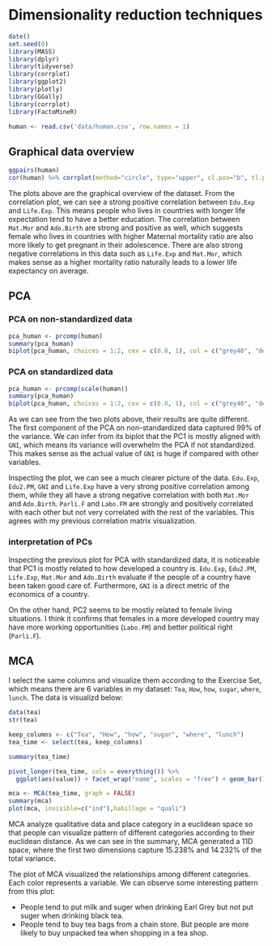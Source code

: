 # Dimensionality reduction techniques

```r
date()
set.seed(0)
library(MASS)
library(dplyr)
library(tidyverse)
library(corrplot)
library(ggplot2)
library(plotly)
library(GGally)
library(corrplot)
library(FactoMineR)

human <- read.csv('data/human.csv', row.names = 1)

```


## Graphical data overview
<!--Show a graphical overview of the data and show summaries of the variables in the data. Describe and interpret the outputs, commenting on the distributions of the variables and the relationships between them. (0-3 points)-->
```r
ggpairs(human)
cor(human) %>% corrplot(method="circle", type="upper", cl.pos="b", tl.pos="d", tl.cex=0.6)
```

The plots above are the graphical overview of the dataset. From the correlation plot, we can see a strong positive correlation between `Edu.Exp` and `Life.Exp`. This means people who lives in countries with longer life expectation tend to have a better education. The correlation between `Mat.Mor` and `Ado.Birth` are strong and positive as well, which suggests female who lives in countries with higher Maternal mortality ratio are also more likely to get pregnant in their adolescence. There are also strong negative correlations in this data such as `Life.Exp` and `Mat.Mor`, which makes sense as a higher mortality ratio naturally leads to a lower life expectancy on average.

## PCA
### PCA on non-standardized data
<!--Perform principal component analysis (PCA) on the raw (non-standardized) human data. Show the variability captured by the principal components. Draw a biplot displaying the observations by the first two principal components (PC1 coordinate in x-axis, PC2 coordinate in y-axis), along with arrows representing the original variables. (0-2 points)-->

```r
pca_human <- prcomp(human)
summary(pca_human)
biplot(pca_human, choices = 1:2, cex = c(0.8, 1), col = c("grey40", "deeppink2"))
```

### PCA on standardized data
<!-- Standardize the variables in the human data and repeat the above analysis. Interpret the results of both analysis (with and without standardizing). Are the results different? Why or why not? Include captions (brief descriptions) in your plots where you describe the results by using not just your variable names, but the actual phenomena they relate to. (0-4 points)  -->

```r
pca_human <- prcomp(scale(human))
summary(pca_human)
biplot(pca_human, choices = 1:2, cex = c(0.8, 1), col = c("grey40", "deeppink2"))
```

As we can see from the two plots above, their results are quite different. The first component of the PCA on non-standardized data captured 99% of the variance. We can infer from its biplot that the PC1 is mostly aligned with `GNI`, which means its variance will overwhelm the PCA if not standardized. This makes sense as the actual value of `GNI` is huge if compared with other variables.

Inspecting the plot, we can see a much clearer picture of the data. `Edu.Exp`, `Edu2.PM`, `GNI` and `Life.Exp` have a very strong positive correlation among them, while they all have a strong negative correlation with both `Mat.Mor` and `Ado.Birth`. `Parli.F` and `Labo.FM` are strongly and positively correlated with each other but not very correlated with the rest of the variables.  This agrees with my previous correlation matrix visualization. 

### interpretation of PCs

<!-- Give your personal interpretations of the first two principal component dimensions based on the biplot drawn after PCA on the standardized human data. (0-2 points)  -->

Inspecting the previous plot for PCA with standardized data, it is noticeable that PC1 is mostly related to how developed a country is. `Edu.Exp`, `Edu2.PM`,  `Life.Exp`, `Mat.Mor` and `Ado.Birth` evaluate if the people of a country have been taken good care of. Furthermore, `GNI` is a direct metric of the economics of a country.

On the other hand, PC2 seems to be mostly related to female living situations. I think it confirms that females in a more developed country may have more working opportunities (`Labo.FM`) and better political right (`Parli.F`).


## MCA
<!-- Load the tea dataset from the package FactoMineR. Explore the data briefly: look at the structure and the dimensions of the data and visualize it. Then do Multiple Correspondence Analysis on the tea data (or on just certain columns of the data, it’s up to you!). Interpret the results of the MCA and draw at least the variable biplot of the analysis. You can also explore other plotting options for MCA. Comment on the output of the plots. (0-4 points)  -->

I select the same columns and visualize them according to the Exercise Set, which means there are 6 variables in my dataset: `Tea`, `How`, `how`, `sugar`, `where`, `lunch`. The data is visualizd below:

```r
data(tea)
str(tea)

keep_columns <- c("Tea", "How", "how", "sugar", "where", "lunch")
tea_time <- select(tea, keep_columns)

summary(tea_time)

pivot_longer(tea_time, cols = everything()) %>% 
  ggplot(aes(value)) + facet_wrap("name", scales = "free") + geom_bar() + theme(axis.text.x = element_text(angle = 45, hjust = 1, size = 8))
```


```r
mca <- MCA(tea_time, graph = FALSE)
summary(mca)
plot(mca, invisible=c("ind"),habillage = "quali")
```

MCA analyze qualitative data and place category in a euclidean space so that people can visualize pattern of different categories according to their euclidean distance. As we can see in the summary, MCA generated a 11D space, where the first two dimensions capture 15.238% and 14.232% of the total variance. 

The plot of MCA visualized the relationships among different categories. Each color represents a variable. We can observe some interesting pattern from this plot:

* People tend to put milk and suger when drinking Earl Grey but not put suger when drinking black tea.
* People tend to buy tea bags from a chain store. But people are more likely to buy unpacked tea when shopping in a tea shop.